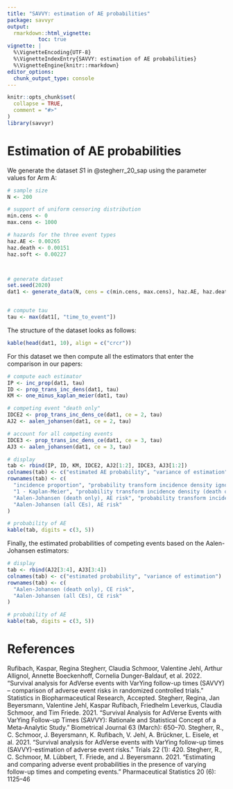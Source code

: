 ```yaml
---
title: "SAVVY: estimation of AE probabilities"
package: savvyr
output:
  rmarkdown::html_vignette:
          toc: true
vignette: |
  %\VignetteEncoding{UTF-8}
  %\VignetteIndexEntry{SAVVY: estimation of AE probabilities}
  %\VignetteEngine{knitr::rmarkdown}
editor_options:
  chunk_output_type: console
---
```


```r
knitr::opts_chunk$set(
  collapse = TRUE,
  comment = "#>"
)
library(savvyr)
```




# Estimation of AE probabilities

We generate the dataset $S1$ in @stegherr_20_sap using the parameter values for Arm A:

```r
# sample size
N <- 200

# support of uniform censoring distribution
min.cens <- 0
max.cens <- 1000

# hazards for the three event types
haz.AE <- 0.00265
haz.death <- 0.00151
haz.soft <- 0.00227



# generate dataset
set.seed(2020)
dat1 <- generate_data(N, cens = c(min.cens, max.cens), haz.AE, haz.death, haz.soft)


# compute tau
tau <- max(dat1[, "time_to_event"])
```

The structure of the dataset looks as follows:

```r
kable(head(dat1, 10), align = c("crcr"))
```

For this dataset we then compute all the estimators that enter the comparison in our papers:

```r
# compute each estimator
IP <- inc_prop(dat1, tau)
ID <- prop_trans_inc_dens(dat1, tau)
KM <- one_minus_kaplan_meier(dat1, tau)

# competing event "death only"
IDCE2 <- prop_trans_inc_dens_ce(dat1, ce = 2, tau)
AJ2 <- aalen_johansen(dat1, ce = 2, tau)

# account for all competing events
IDCE3 <- prop_trans_inc_dens_ce(dat1, ce = 3, tau)
AJ3 <- aalen_johansen(dat1, ce = 3, tau)

# display
tab <- rbind(IP, ID, KM, IDCE2, AJ2[1:2], IDCE3, AJ3[1:2])
colnames(tab) <- c("estimated AE probability", "variance of estimation")
rownames(tab) <- c(
  "incidence proportion", "probability transform incidence density ignoring competing event",
  "1 - Kaplan-Meier", "probability transform incidence density (death only)",
  "Aalen-Johansen (death only), AE risk", "probability transform incidence density (all CEs)",
  "Aalen-Johansen (all CEs), AE risk"
)

# probability of AE
kable(tab, digits = c(3, 5))
```

Finally, the estimated probabilities of competing events based on the Aalen-Johansen estimators:

```r
# display
tab <- rbind(AJ2[3:4], AJ3[3:4])
colnames(tab) <- c("estimated probability", "variance of estimation")
rownames(tab) <- c(
  "Aalen-Johansen (death only), CE risk",
  "Aalen-Johansen (all CEs), CE risk"
)

# probability of AE
kable(tab, digits = c(3, 5))
```

# References

Rufibach, Kaspar, Regina Stegherr, Claudia Schmoor, Valentine Jehl, Arthur Allignol, Annette Boeckenhoff, Cornelia Dunger-Baldauf, et al. 2022. “Survival analysis for AdVerse events with VarYing follow-up times (SAVVY) – comparison of adverse event risks in randomized controlled trials.” Statistics in Biopharmaceutical Research, Accepted.
Stegherr, Regina, Jan Beyersmann, Valentine Jehl, Kaspar Rufibach, Friedhelm Leverkus, Claudia Schmoor, and Tim Friede. 2021. “Survival Analysis for AdVerse Events with VarYing Follow-up Times (SAVVY): Rationale and Statistical Concept of a Meta-Analytic Study.” Biometrical Journal 63 (March): 650–70.
Stegherr, R., C. Schmoor, J. Beyersmann, K. Rufibach, V. Jehl, A. Brückner, L. Eisele, et al. 2021. “Survival analysis for AdVerse events with VarYing follow-up times (SAVVY)-estimation of adverse event risks.” Trials 22 (1): 420.
Stegherr, R., C. Schmoor, M. Lübbert, T. Friede, and J. Beyersmann. 2021. “Estimating and comparing adverse event probabilities in the presence of varying follow-up times and competing events.” Pharmaceutical Statistics 20 (6): 1125–46
